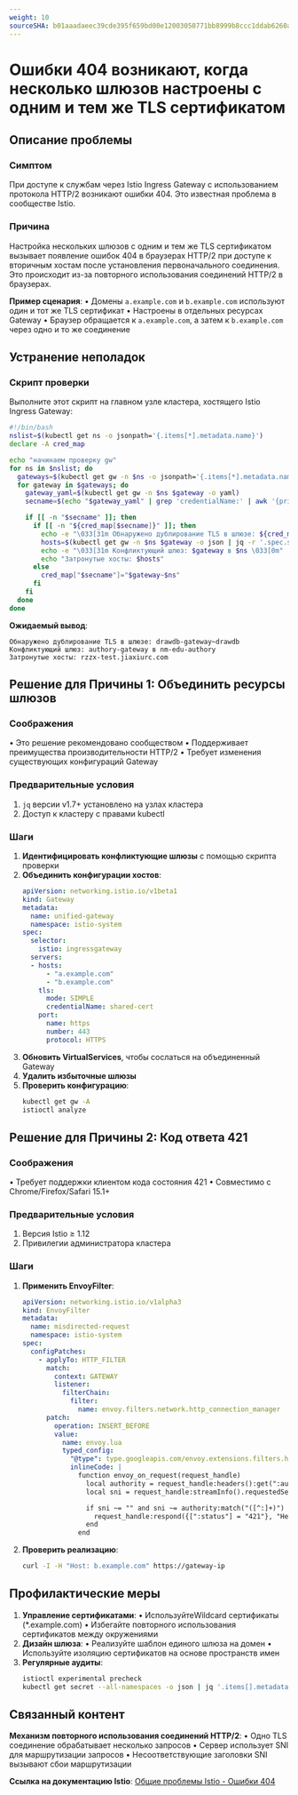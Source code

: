 ```yaml
---
weight: 10
sourceSHA: b01aaadaeec39cde395f659bd00e12003050771bb8999b8ccc1ddab6260a9741
---
```


# Ошибки 404 возникают, когда несколько шлюзов настроены с одним и тем же TLS сертификатом

## Описание проблемы

### Симптом

При доступе к службам через Istio Ingress Gateway с использованием протокола HTTP/2 возникают ошибки 404. Это известная проблема в сообществе Istio.

### Причина

Настройка нескольких шлюзов с одним и тем же TLS сертификатом вызывает появление ошибок 404 в браузерах HTTP/2 при доступе к вторичным хостам после установления первоначального соединения. Это происходит из-за повторного использования соединений HTTP/2 в браузерах.

**Пример сценария**:
• Домены `a.example.com` и `b.example.com` используют один и тот же TLS сертификат
• Настроены в отдельных ресурсах Gateway
• Браузер обращается к `a.example.com`, а затем к `b.example.com` через одно и то же соединение

## Устранение неполадок

### Скрипт проверки

Выполните этот скрипт на главном узле кластера, хостящего Istio Ingress Gateway:

```bash
#!/bin/bash
nslist=$(kubectl get ns -o jsonpath='{.items[*].metadata.name}')
declare -A cred_map

echo "начинаем проверку gw"
for ns in $nslist; do
  gateways=$(kubectl get gw -n $ns -o jsonpath='{.items[*].metadata.name}')
  for gateway in $gateways; do
    gateway_yaml=$(kubectl get gw -n $ns $gateway -o yaml)
    secname=$(echo "$gateway_yaml" | grep 'credentialName:' | awk '{print $2}')

    if [[ -n "$secname" ]]; then
      if [[ -n "${cred_map[$secname]}" ]]; then
        echo -e "\033[31m Обнаружено дублирование TLS в шлюзе: ${cred_map[$secname]} \033[0m"
        hosts=$(kubectl get gw -n $ns $gateway -o json | jq -r '.spec.servers[] | .hosts[]')
        echo -e "\033[31m Конфликтующий шлюз: $gateway в $ns \033[0m"
        echo "Затронутые хосты: $hosts"
      else
        cred_map["$secname"]="$gateway~$ns"
      fi
    fi
  done
done
```

**Ожидаемый вывод**:

```plaintext
Обнаружено дублирование TLS в шлюзе: drawdb-gateway~drawdb
Конфликтующий шлюз: authory-gateway в nm-edu-authory
Затронутые хосты: rzzx-test.jiaxiurc.com
```

## Решение для Причины 1: Объединить ресурсы шлюзов

### Соображения

• Это решение рекомендовано сообществом
• Поддерживает преимущества производительности HTTP/2
• Требует изменения существующих конфигураций Gateway

### Предварительные условия

1. `jq` версии v1.7+ установлено на узлах кластера
2. Доступ к кластеру с правами kubectl

### Шаги

1. **Идентифицировать конфликтующие шлюзы** с помощью скрипта проверки
2. **Объединить конфигурации хостов**:
   ```yaml
   apiVersion: networking.istio.io/v1beta1
   kind: Gateway
   metadata:
     name: unified-gateway
     namespace: istio-system
   spec:
     selector:
       istio: ingressgateway
     servers:
     - hosts:
         - "a.example.com"
         - "b.example.com"
       tls:
         mode: SIMPLE
         credentialName: shared-cert
       port:
         name: https
         number: 443
         protocol: HTTPS
   ```
3. **Обновить VirtualServices**, чтобы сослаться на объединенный Gateway
4. **Удалить избыточные шлюзы**
5. **Проверить конфигурацию**:
   ```bash
   kubectl get gw -A
   istioctl analyze
   ```

## Решение для Причины 2: Код ответа 421

### Соображения

• Требует поддержки клиентом кода состояния 421
• Совместимо с Chrome/Firefox/Safari 15.1+

### Предварительные условия

1. Версия Istio ≥ 1.12
2. Привилегии администратора кластера

### Шаги

1. **Применить EnvoyFilter**:
   ```yaml
   apiVersion: networking.istio.io/v1alpha3
   kind: EnvoyFilter
   metadata:
     name: misdirected-request
     namespace: istio-system
   spec:
     configPatches:
       - applyTo: HTTP_FILTER
         match:
           context: GATEWAY
           listener:
             filterChain:
               filter:
                 name: envoy.filters.network.http_connection_manager
         patch:
           operation: INSERT_BEFORE
           value:
             name: envoy.lua
             typed_config:
               "@type": type.googleapis.com/envoy.extensions.filters.http.lua.v3.Lua
               inlineCode: |
                 function envoy_on_request(request_handle)
                   local authority = request_handle:headers():get(":authority")
                   local sni = request_handle:streamInfo().requestedServerName

                   if sni ~= "" and sni ~= authority:match("([^:]+)") then
                     request_handle:respond({[":status"] = "421"}, "Неверный запрос")
                   end
                 end
   ```
2. **Проверить реализацию**:
   ```bash
   curl -I -H "Host: b.example.com" https://gateway-ip
   ```

## Профилактические меры

1. **Управление сертификатами**:
   • ИспользуйтеWildcard сертификаты (\*.example.com)
   • Избегайте повторного использования сертификатов между окружениями
2. **Дизайн шлюза**:
   • Реализуйте шаблон единого шлюза на домен
   • Используйте изоляцию сертификатов на основе пространств имен
3. **Регулярные аудиты**:
   ```bash
   istioctl experimental precheck
   kubectl get secret --all-namespaces -o json | jq '.items[].metadata.name' | sort | uniq -d
   ```

## Связанный контент

**Механизм повторного использования соединений HTTP/2**:
• Одно TLS соединение обрабатывает несколько запросов
• Сервер использует SNI для маршрутизации запросов
• Несоответствующие заголовки SNI вызывают сбои маршрутизации

**Ссылка на документацию Istio**:
[Общие проблемы Istio - Ошибки 404](https://istio.io/latest/docs/ops/common-problems/network-issues/#404-errors-occur-when-multiple-gateways-configured-with-same-tls-certificate)
